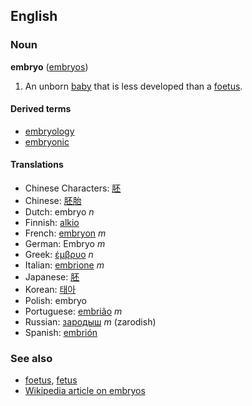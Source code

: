 ==English==
===Noun===
'''embryo''' ([[embryos]])

# An unborn [[baby]] that is less developed than a [[foetus]].

====Derived terms====
*[[embryology]]
*[[embryonic]]

====Translations====
*Chinese Characters: [[胚]]
*Chinese: [[胚胎]]
*Dutch: embryo ''n''
*Finnish: [[alkio]]
*French: [[embryon]] ''m''
*German: Embryo ''m''
*Greek: [[έμβρυο]] ''n''
*Italian: [[embrione]] ''m''
*Japanese: [[胚]]
*Korean: [[태아]]
*Polish: embryo
*Portuguese: [[embrião]] ''m''
*Russian: [[зародыш]] ''m'' (zarodish)
*Spanish: [[embrión]]

===See also===
*[[foetus]], [[fetus]]
*[[w:Embryo|Wikipedia article on embryos]]